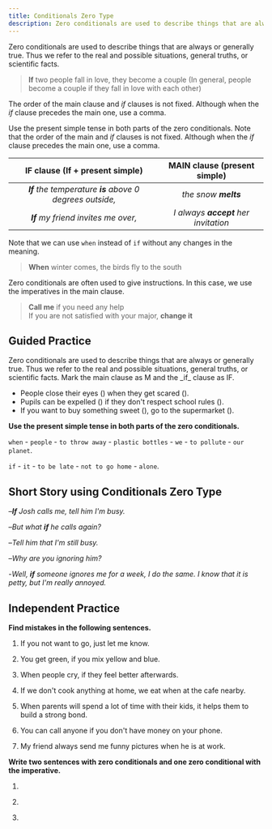 ```yaml
---
title: Conditionals Zero Type
description: Zero conditionals are used to describe things that are always or generally true. Thus we refer to the real and possible situations, general truths, or scientific facts.
---
```


Zero conditionals are used to describe things that are always or generally true. Thus we refer to the real and possible situations, general truths, or scientific facts.

> **If** two people fall in love, they become a couple (In general, people become a couple if they fall in love with each other)

The order of the main clause and _if_ clauses is not fixed. Although when the _if_ clause precedes the main one, use a comma.

Use the present simple tense in both parts of the zero conditionals. Note that the order of the main and _if_ clauses is not fixed. Although when the _if_ clause precedes the main one, use a comma.

|             IF clause (If + present simple)              |     MAIN clause (present simple)     |
| :------------------------------------------------------: | :----------------------------------: |
| _**If** the temperature **is** above 0 degrees outside,_ |         _the snow **melts**_         |
|           _**If** my friend invites me over,_            | _I always **accept** her invitation_ |

Note that we can use `when` instead of `if` without any changes in the meaning.

> **When** winter comes, the birds fly to the south

Zero conditionals are often used to give instructions. In this case, we use the imperatives in the main clause.

> **Call me** if you need any help  
> If you are not satisfied with your major, **change it**

## Guided Practice

<Callout mt={8}>
  Zero conditionals are used to describe things that are always or generally true. Thus we
  refer to the real and possible situations, general truths, or scientific facts. Mark the
  main clause as M and the _if_ clause as IF.
</Callout>

- People close their eyes (<Blank />) when they get scared (<Blank />). <Tooltip content="M, IF" />
- Pupils can be expelled (<Blank />) if they don't respect school rules (<Blank />). <Tooltip content="M, IF" />
- If you want to buy something sweet (<Blank />), go to the supermarket (<Blank />). <Tooltip content="IF, M" />

**Use the present simple tense in both parts of the zero conditionals.**

`when` - `people` - `to throw away` - `plastic bottles` - `we` - `to pollute` - `our planet`. <Tooltip content="When people throw away plastic bottles, we pollute our planet" />

`if` - `it` - `to be late` - `not to go home` - `alone`. <Tooltip content="If it is late, don't go home alone" />

## Short Story using Conditionals Zero Type

–_**If** Josh calls me, tell him I'm busy._

–_But what **if** he calls again?_

–_Tell him that I'm still busy._

–_Why are you ignoring him?_

-_Well, **if** someone ignores me for a week, I do the same. I know that it is petty, but I'm really annoyed._

## Independent Practice

**Find mistakes in the following sentences.**

1. If you not want to go, just let me know. <Tooltip content="(not) - don't" />

2. You get green, if you mix yellow and blue. <Tooltip content="(,) - no comma" />

3. When people cry, if they feel better afterwards. <Tooltip content="(if) - (-)" />

4. If we don't cook anything at home, we eat when at the cafe nearby. <Tooltip content="'(when) - (-)" />

5. When parents will spend a lot of time with their kids, it helps them to build a strong bond. <Tooltip content="(will spend) - spend" />

6. You can call anyone if you don't have money on your phone. <Tooltip content="(can) - can't" />

7. My friend always send me funny pictures when he is at work. <Tooltip content="(send) - sends" />

**Write two sentences with zero conditionals and one zero conditional with the imperative.**

1. <Blank /> <Tooltip content="The chocolate melts if you hold it in your hands" />

2. <Blank /> <Tooltip content="People use umbrellas when it rains" />

3. <Blank /> <Tooltip content="Let me know when you finish studying" />

